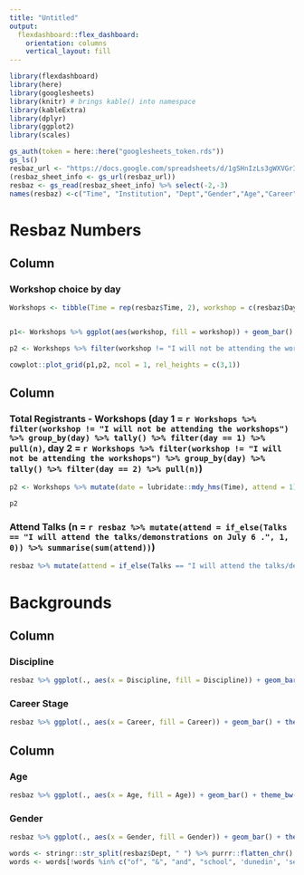 ```yaml
---
title: "Untitled"
output: 
  flexdashboard::flex_dashboard:
    orientation: columns
    vertical_layout: fill
---
```


```r
library(flexdashboard)
library(here)
library(googlesheets)
library(knitr) # brings kable() into namespace
library(kableExtra)
library(dplyr)
library(ggplot2)
library(scales)
```


```r
gs_auth(token = here::here("googlesheets_token.rds"))
gs_ls()
resbaz_url <- "https://docs.google.com/spreadsheets/d/1gSHnIzLs3gWXVGrIYrCpzqrCMAODYauada1xjeYhdxU"
(resbaz_sheet_info <- gs_url(resbaz_url))
resbaz <- gs_read(resbaz_sheet_info) %>% select(-2,-3)
names(resbaz) <-c("Time", "Institution", "Dept","Gender","Age","Career","Discipline","Day1WS", "Talks","Dietary","Capacity","Contact", "Day2WS")
```

Resbaz Numbers
=====================================

Column {data-width=650}
-----------------------------------------------------------------------

### Workshop choice by day

```r
Workshops <- tibble(Time = rep(resbaz$Time, 2), workshop = c(resbaz$Day1WS, resbaz$Day2WS), day = c(rep(1,length(resbaz$Day1WS) ), rep(2, length(resbaz$Day2WS))))


p1<- Workshops %>% ggplot(aes(workshop, fill = workshop)) + geom_bar() + theme_bw() + theme(axis.text.x = element_text(angle = 60, hjust = 1)) + geom_hline(yintercept = 60) + geom_hline(yintercept = 40, lty= 'dashed') + theme(axis.text.x = element_blank(), legend.position = "bottom", legend.title = element_blank()) +  geom_text(aes(label=..count..),stat="count", position=position_dodge(0.9),vjust=-0.2) + facet_grid(day~.) + guides(fill = guide_legend(ncol = 3,nrow = 3, title.position = 'top'))

p2 <- Workshops %>% filter(workshop != "I will not be attending the workshops") %>% group_by(day) %>% tally()%>% ggplot(., aes(x = factor(day), y = n, fill = factor(day))) + geom_bar(stat = 'identity') + theme_bw() + geom_hline(yintercept = 140, colour = "red") + theme( axis.ticks.x = element_blank(), legend.position = 'none') + geom_text(aes(label = n, y=n),stat="identity", position=position_dodge(0.9),vjust=-0.2)

cowplot::plot_grid(p1,p2, ncol = 1, rel_heights = c(3,1))
```

Column {data-width=350}
-----------------------------------------------------------------------

### Total Registrants - Workshops (day 1 = `r Workshops %>% filter(workshop != "I will not be attending the workshops") %>% group_by(day) %>% tally() %>% filter(day == 1) %>% pull(n)`, day 2 = `r Workshops %>% filter(workshop != "I will not be attending the workshops") %>% group_by(day) %>% tally() %>% filter(day == 2) %>% pull(n)`)

```r



p2 <- Workshops %>% mutate(date = lubridate::mdy_hms(Time), attend = 1)  %>% group_by(day, workshop) %>% mutate(remain = 60 - cumsum(attend)+1, sum_attend = cumsum(attend))%>% ggplot(., aes(x = date,y = sum_attend, by = workshop, colour = workshop)) + geom_line() +  theme_bw() + geom_hline(yintercept = 60, colour = "red") + scale_y_continuous(limits = c(0, 60)) + facet_grid(day~.) + geom_hline(yintercept = 40, lty = 'dashed')

p2
```

### Attend Talks (n = `r resbaz %>% mutate(attend = if_else(Talks == "I will attend the talks/demonstrations on July 6 .", 1, 0)) %>% summarise(sum(attend))`)

```r
resbaz %>% mutate(attend = if_else(Talks == "I will attend the talks/demonstrations on July 6 .", 1, 0)) %>% mutate(date = lubridate::mdy_hms(Time)) %>% mutate(remain = 400 - cumsum(attend)+1)%>% ggplot(., aes(x = date,y = remain)) + geom_line(lty = "dashed") + geom_line(aes(y = cumsum(attend))) +  theme_bw() + geom_hline(yintercept = 400, colour = "red") + scale_y_continuous(limits = c(0, 400))
```

Backgrounds
==================

Column {data-width=650}
-----------------------------------------------------------------------

### Discipline

```r
resbaz %>% ggplot(., aes(x = Discipline, fill = Discipline)) + geom_bar() + theme_bw()+ theme(axis.text.x = element_blank(), legend.position = 'bottom') + guides(fill = guide_legend(ncol = 2,nrow = 4, title.position = 'top'))
```

### Career Stage

```r
resbaz %>% ggplot(., aes(x = Career, fill = Career)) + geom_bar() + theme_bw()+ theme(axis.text.x = element_blank(),legend.position = 'bottom') + guides(fill = guide_legend(ncol = 2,nrow = 4, title.position = 'top'))
```


Column {data-width=350}
-----------------------------

### Age

```r
resbaz %>% ggplot(., aes(x = Age, fill = Age)) + geom_bar() + theme_bw()
```

### Gender

```r
resbaz %>% ggplot(., aes(x = Gender, fill = Gender)) + geom_bar() + theme_bw() + theme(legend.position = 'none')
```


```r
words <- stringr::str_split(resbaz$Dept, " ") %>% purrr::flatten_chr() %>% unique() %>% stringr::str_to_lower()
words <- words[!words %in% c("of", "&", "and", "school", 'dunedin', 'services', "department" ) ]
```

